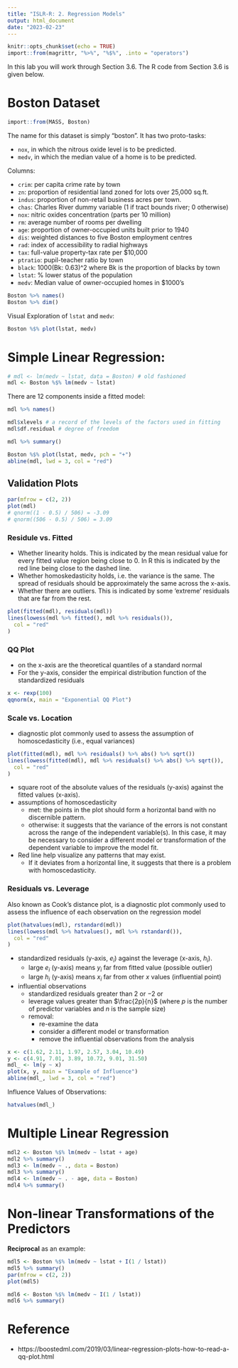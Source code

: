 ```yaml
---
title: "ISLR-R: 2. Regression Models"
output: html_document
date: "2023-02-23"
---
```


```r
knitr::opts_chunk$set(echo = TRUE)
import::from(magrittr, "%>%", "%$%", .into = "operators")
```

In this lab you will work through Section 3.6.
The R code from Section 3.6 is given below.

# Boston Dataset

```r
import::from(MASS, Boston)
```

The name for this dataset is simply "boston".
It has two proto-tasks:

- `nox`, in which the nitrous oxide level is to be predicted.
- `medv`, in which the median value of a home is to be predicted.

Columns:

-  `crim`: per capita crime rate by town
-  `zn`: proportion of residential land zoned for lots over 25,000 sq.ft.
-  `indus`: proportion of non-retail business acres per town.
-  `chas`: Charles River dummy variable (1 if tract bounds river; 0 otherwise)
-  `nox`: nitric oxides concentration (parts per 10 million)
-  `rm`: average number of rooms per dwelling
-  `age`: proportion of owner-occupied units built prior to 1940
-  `dis`: weighted distances to five Boston employment centres
-  `rad`: index of accessibility to radial highways
-  `tax`: full-value property-tax rate per \$10,000
-  `ptratio`: pupil-teacher ratio by town
-  `black`: 1000(Bk: 0.63)\^2 where Bk is the proportion of blacks by town
-  `lstat`: % lower status of the population
-  `medv`: Median value of owner-occupied homes in \$1000's

```r
Boston %>% names()
Boston %>% dim()
```

Visual Exploration of `lstat` and `medv`:

```r
Boston %$% plot(lstat, medv)
```

# Simple Linear Regression:

```r
# mdl <- lm(medv ~ lstat, data = Boston) # old fashioned
mdl <- Boston %$% lm(medv ~ lstat)
```

There are 12 components inside a fitted model:

```r
mdl %>% names()
```

```r
mdl$xlevels # a record of the levels of the factors used in fitting
mdl$df.residual # degree of freedom
```

```r
mdl %>% summary()
```

```r
Boston %$% plot(lstat, medv, pch = "+")
abline(mdl, lwd = 3, col = "red")
```

## Validation Plots

```r
par(mfrow = c(2, 2))
plot(mdl)
# qnorm((1 - 0.5) / 506) = -3.09
# qnorm((506 - 0.5) / 506) = 3.09
```

### Residule vs. Fitted

- Whether linearity holds.
  This is indicated by the mean residual value for every fitted value
  region being close to 0.
  In R this is indicated by the red line being close to the dashed line.
- Whether homoskedasticity holds, i.e. the variance is the same.
  The spread of residuals should be approximately the same across the
  x-axis.
- Whether there are outliers.
  This is indicated by some ‘extreme’ residuals that are far from the
  rest.

```r
plot(fitted(mdl), residuals(mdl))
lines(lowess(mdl %>% fitted(), mdl %>% residuals()),
  col = "red"
)
```

### QQ Plot

- on the x-axis are the theoretical quantiles of a standard normal
- For the y-axis, consider the empirical distribution function of the
  standardized residuals

```r
x <- rexp(100)
qqnorm(x, main = "Exponential QQ Plot")
```

### Scale vs. Location

- diagnostic plot commonly used to assess the assumption of
  homoscedasticity (i.e., equal variances)

```r
plot(fitted(mdl), mdl %>% residuals() %>% abs() %>% sqrt())
lines(lowess(fitted(mdl), mdl %>% residuals() %>% abs() %>% sqrt()),
  col = "red"
)
```

- square root of the absolute values of the residuals (y-axis) against
  the fitted values (x-axis).
- assumptions of homoscedasticity
  - met: the points in the plot should form a horizontal band with no
    discernible pattern.
  - otherwise: it suggests that the variance of the errors is not
    constant across the range of the independent variable(s).
    In this case, it may be necessary to consider a different model or
    transformation of the dependent variable to improve the model fit.
- Red line help visualize any patterns that may exist.
  - If it deviates from a horizontal line, it suggests that there is a
    problem with homoscedasticity.

### Residuals vs. Leverage

Also known as Cook's distance plot, is a diagnostic plot commonly used
to assess the influence of each observation on the regression model

```r
plot(hatvalues(mdl), rstandard(mdl))
lines(lowess(mdl %>% hatvalues(), mdl %>% rstandard()),
  col = "red"
)
```

- standardized residuals (y-axis, $e_i$) against the leverage (x-axis,
  $h_i$).
  - large $e_i$ (y-axis) means $y_i$ far from fitted value (possible
    outlier)
  - large $h_i$ (y-axis) means $x_i$ far from other $x$ values
    (influential point)
- influential observations
  - standardized residuals greater than $2$ or $-2$ or
  - leverage values greater than $\frac{2p}{n}$ (where $p$ is the number
    of predictor variables and $n$ is the sample size)
  - removal:
    - re-examine the data
    - consider a different model or transformation
    - remove the influential observations from the analysis

```r
x <- c(1.62, 2.11, 1.97, 2.57, 3.04, 10.49)
y <- c(4.91, 7.01, 3.89, 10.72, 9.01, 31.50)
mdl_ <- lm(y ~ x)
plot(x, y, main = "Example of Influence")
abline(mdl_, lwd = 3, col = "red")
```

Influence Values of Observations:

```r
hatvalues(mdl_)
```

# Multiple Linear Regression

```r
mdl2 <- Boston %$% lm(medv ~ lstat + age)
mdl2 %>% summary()
mdl3 <- lm(medv ~ ., data = Boston)
mdl3 %>% summary()
mdl4 <- lm(medv ~ . - age, data = Boston)
mdl4 %>% summary()
```

# Non-linear Transformations of the Predictors

**Reciprocal** as an example:

```r
mdl5 <- Boston %$% lm(medv ~ lstat + I(1 / lstat))
mdl5 %>% summary()
par(mfrow = c(2, 2))
plot(mdl5)
```

```r
mdl6 <- Boston %$% lm(medv ~ I(1 / lstat))
mdl6 %>% summary()
```

# Reference

- https://boostedml.com/2019/03/linear-regression-plots-how-to-read-a-qq-plot.html
